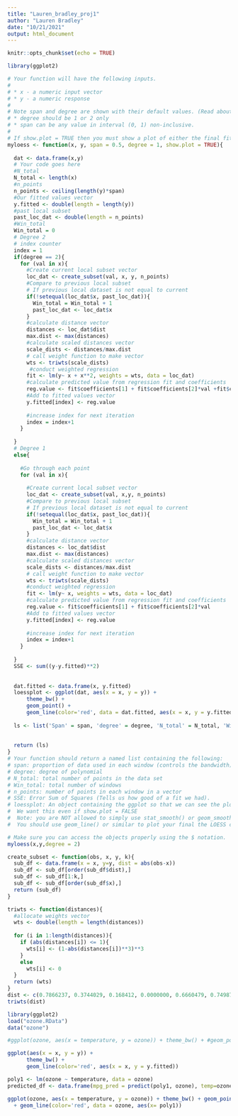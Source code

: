 ```yaml
---
title: "Lauren_bradley_proj1"
author: "Lauren Bradley"
date: "10/21/2021"
output: html_document
---
```


```r
knitr::opts_chunk$set(echo = TRUE)
```

```r
library(ggplot2)
```


```r
# Your function will have the following inputs.
# 
# * x - a numeric input vector
# * y - a numeric response
#
# Note span and degree are shown with their default values. (Read about this in the description)
# * degree should be 1 or 2 only
# * span can be any value in interval (0, 1) non-inclusive.
#
# If show.plot = TRUE then you must show a plot of either the final fit
myloess <- function(x, y, span = 0.5, degree = 1, show.plot = TRUE){
  
  dat <- data.frame(x,y)
  # Your code goes here
  #N_total
  N_total <- length(x)
  #n_points
  n_points <- ceiling(length(y)*span)
  #Our fitted values vector
  y.fitted <- double(length = length(y))
  #past local subset
  past_loc_dat <- double(length = n_points)
  #Win_total
  Win_total = 0
  # Degree 2
  # index counter
  index = 1
  if(degree == 2){
    for (val in x){
      #Create current local subset vector
      loc_dat <- create_subset(val, x, y, n_points)
      #Compare to previous local subset
      # If previous local dataset is not equal to current
      if(!setequal(loc_dat$x, past_loc_dat)){
        Win_total = Win_total + 1
        past_loc_dat <- loc_dat$x
      }
      #calculate distance vector
      distances <- loc_dat$dist
      max.dist <- max(distances)
      #calculate scaled distances vector
      scale_dists <- distances/max.dist
      # call weight function to make vector
      wts <- triwts(scale_dists)
       #conduct weighted regression
      fit <- lm(y~ x + x**2, weights = wts, data = loc_dat)
      #calculate predicted value from regression fit and coefficients
      reg.value <- fit$coefficients[1] + fit$coefficients[2]*val +fit$coefficients[3]*val**2
      #Add to fitted values vector
      y.fitted[index] <- reg.value
      
      #increase index for next iteration
      index = index+1
    }
    
  }
  # Degree 1
  else{
    
    #Go through each point
    for (val in x){
      
      #Create current local subset vector
      loc_dat <- create_subset(val, x,y, n_points)
      #Compare to previous local subset
      # If previous local dataset is not equal to current
      if(!setequal(loc_dat$x, past_loc_dat)){
        Win_total = Win_total + 1
        past_loc_dat <- loc_dat$x
      }
      #calculate distance vector
      distances <- loc_dat$dist
      max.dist <- max(distances)
      #calculate scaled distances vector
      scale_dists <- distances/max.dist
      # call weight function to make vector
      wts <- triwts(scale_dists)
      #conduct weighted regression
      fit <- lm(y~ x, weights = wts, data = loc_dat)
      #calculate predicted value from regression fit and coefficients
      reg.value <- fit$coefficients[1] + fit$coefficients[2]*val
      #Add to fitted values vector
      y.fitted[index] <- reg.value
      
      #increase index for next iteration
      index = index+1
    }
    
  }
  SSE <- sum((y-y.fitted)**2)
  
  
  dat.fitted <- data.frame(x, y.fitted)
  loessplot <- ggplot(dat, aes(x = x, y = y)) + 
      theme_bw() + 
      geom_point() +
      geom_line(color='red', data = dat.fitted, aes(x = x, y = y.fitted))
      
  ls <- list('Span' = span, 'degree' = degree, 'N_total' = N_total, 'Win_total' = Win_total, 'n_points' = n_points, 'SSE' = SSE, 'loessplot' = loessplot)
  
  
  return (ls)
}
# Your function should return a named list containing the following:
# span: proportion of data used in each window (controls the bandwidth)
# degree: degree of polynomial
# N_total: total number of points in the data set
# Win_total: total number of windows
# n_points: number of points in each window in a vector
# SSE: Error Sum of Squares (Tells us how good of a fit we had).
# loessplot: An object containing the ggplot so that we can see the plot later. 
#  We want this even if show.plot = FALSE
#  Note: you are NOT allowed to simply use stat_smooth() or geom_smooth() to have it automatically do LOESS.
#  You should use geom_line() or similar to plot your final the LOESS curve.

# Make sure you can access the objects properly using the $ notation.
myloess(x,y,degree = 2)
```

```r
create_subset <- function(obs, x, y, k){
  sub_df <- data.frame(x = x, y=y, dist = abs(obs-x))
  sub_df <- sub_df[order(sub_df$dist),]
  sub_df <- sub_df[1:k,]
  sub_df <- sub_df[order(sub_df$x),]
  return (sub_df)
}

```


```r
triwts <- function(distances){
  #allocate weights vector
  wts <- double(length = length(distances))
  
  for (i in 1:length(distances)){
    if (abs(distances[i]) <= 1){
      wts[i] <- (1-abs(distances[i])**3)**3
    }
    else
      wts[i] <- 0
  }
  return (wts)
}
dist <- c(0.7866237, 0.3744029, 0.168412, 0.0000000, 0.6660479, 0.7498743, 1.0000000)
triwts(dist)
```


```r
library(ggplot2)
load("ozone.RData")
data("ozone")

#ggplot(ozone, aes(x = temperature, y = ozone)) + theme_bw() + #geom_point()

ggplot(aes(x = x, y = y)) + 
      theme_bw() + 
      geom_line(color='red', aes(x = x, y = y.fitted))
```

```r
poly1 <- lm(ozone ~ temperature, data = ozone)
predicted_df <- data.frame(mpg_pred = predict(poly1, ozone), temp=ozone$)

ggplot(ozone, aes(x = temperature, y = ozone)) + theme_bw() + geom_point()
  + geom_line(color='red', data = ozone, aes(x= poly1))

```



